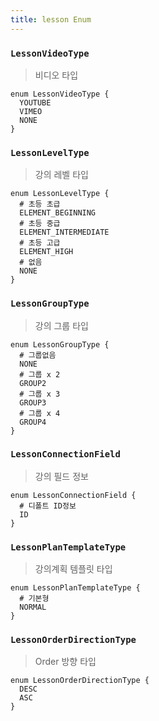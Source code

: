 ```yaml
---
title: lesson Enum
---
```



### `LessonVideoType`
> 비디오 타입

```js:title=LessonVideoType
enum LessonVideoType {
  YOUTUBE
  VIMEO
  NONE
}
```

### `LessonLevelType`
> 강의 레벨 타입

```js:title=LessonLevelType
enum LessonLevelType {
  # 초등 초급
  ELEMENT_BEGINNING
  # 초등 중급
  ELEMENT_INTERMEDIATE
  # 초등 고급 
  ELEMENT_HIGH
  # 없음 
  NONE
}
```

### `LessonGroupType`
> 강의 그룹 타입

```js:title=LessonGroupType
enum LessonGroupType {
  # 그룹없음 
  NONE
  # 그룹 x 2
  GROUP2
  # 그룹 x 3
  GROUP3
  # 그룹 x 4
  GROUP4
}
```


### `LessonConnectionField`
> 강의 필드 정보

```js:title=LessonConnectionField
enum LessonConnectionField {
  # 디폴트 ID정보 
  ID
}
```

### `LessonPlanTemplateType`
> 강의계획 템플릿 타입

```js:title=LessonPlanTemplateType
enum LessonPlanTemplateType {
  # 기본형
  NORMAL  
}
```

### `LessonOrderDirectionType`
> Order 방향 타입

```js:title=LessonPlanTemplateType
enum LessonOrderDirectionType {
  DESC
  ASC
}
````